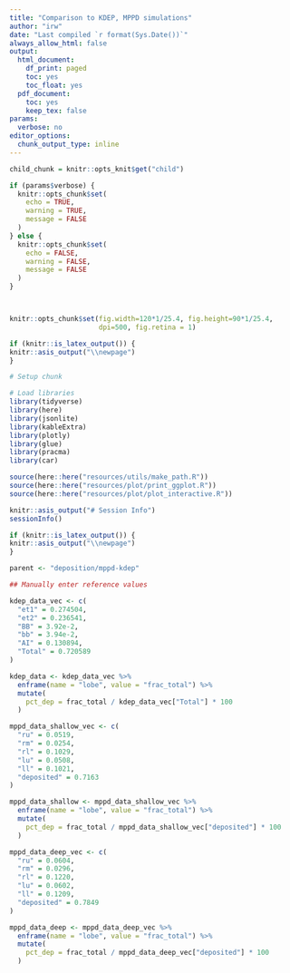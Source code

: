 ```yaml
---
title: "Comparison to KDEP, MPPD simulations"
author: "irw"
date: "Last compiled `r format(Sys.Date())`"
always_allow_html: false
output:
  html_document:
    df_print: paged
    toc: yes
    toc_float: yes
  pdf_document:
    toc: yes
    keep_tex: false
params:
  verbose: no
editor_options: 
  chunk_output_type: inline
---
```


```r

child_chunk = knitr::opts_knit$get("child")

```


```r
if (params$verbose) {
  knitr::opts_chunk$set(
    echo = TRUE,
    warning = TRUE,
    message = FALSE
  )
} else {
  knitr::opts_chunk$set(
    echo = FALSE,
    warning = FALSE,
    message = FALSE
  )
}



knitr::opts_chunk$set(fig.width=120*1/25.4, fig.height=90*1/25.4, 
                      dpi=500, fig.retina = 1)
```


```r
if (knitr::is_latex_output()) {
knitr::asis_output("\\newpage")
}
```

```r
# Setup chunk

# Load libraries
library(tidyverse)
library(here)
library(jsonlite)
library(kableExtra)
library(plotly)
library(glue)
library(pracma)
library(car)

source(here::here("resources/utils/make_path.R"))
source(here::here("resources/plot/print_ggplot.R"))
source(here::here("resources/plot/plot_interactive.R"))

knitr::asis_output("# Session Info")
sessionInfo()
```

```r
if (knitr::is_latex_output()) {
knitr::asis_output("\\newpage")
}
```


```r
parent <- "deposition/mppd-kdep"
```

```r
## Manually enter reference values

kdep_data_vec <- c(
  "et1" = 0.274504,
  "et2" = 0.236541,
  "BB" = 3.92e-2,
  "bb" = 3.94e-2,
  "AI" = 0.130894,
  "Total" = 0.720589
)

kdep_data <- kdep_data_vec %>% 
  enframe(name = "lobe", value = "frac_total") %>% 
  mutate(
    pct_dep = frac_total / kdep_data_vec["Total"] * 100
  )

mppd_data_shallow_vec <- c(
  "ru" = 0.0519,
  "rm" = 0.0254,
  "rl" = 0.1029,
  "lu" = 0.0508,
  "ll" = 0.1021,
  "deposited" = 0.7163
)

mppd_data_shallow <- mppd_data_shallow_vec %>% 
  enframe(name = "lobe", value = "frac_total") %>% 
  mutate(
    pct_dep = frac_total / mppd_data_shallow_vec["deposited"] * 100
  )

mppd_data_deep_vec <- c(
  "ru" = 0.0604,
  "rm" = 0.0296,
  "rl" = 0.1220,
  "lu" = 0.0602,
  "ll" = 0.1209,
  "deposited" = 0.7849
) 

mppd_data_deep <- mppd_data_deep_vec %>% 
  enframe(name = "lobe", value = "frac_total") %>% 
  mutate(
    pct_dep = frac_total / mppd_data_deep_vec["deposited"] * 100
  )
```

